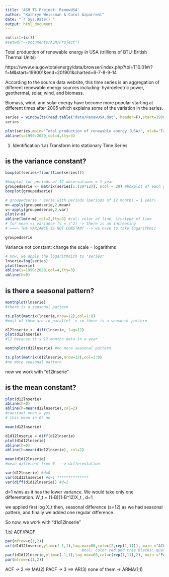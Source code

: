 ---
title: 'ASM TS Project: RenewUSA'
author: "Kathryn Weissman & Carol Azparrent"
date: "`r Sys.Date()`"
output: html_document
---

```{r setup, include=FALSE}
rm(list=ls())
#setwd("~/Documents/ASM/Project")
```

Total production of renewable energy in USA (trillions of BTU-British Thermal Units)

https://www.eia.gov/totalenergy/data/browser/index.php?tbl=T10.01#/?f=M&start=199001&end=201901&charted=6-7-8-9-14

According to the source data website, this time series is an aggregation of different renewable energy sources including: hydroelectric power, geothermal, solar, wind, and biomass.

Biomass, wind, and solar energy have become more popular starting at different times after 2005 which explains some of the variation in the series.


```{r renewUSA}
series = window(ts(read.table("data/RenewUSA.dat", header=F),start=1990,freq=12))
series
```

```{r plotSeries}
plot(series,main="Total production of renewable energy (USA)", ylab='Trillion Btu')
abline(v=1990:2020,col=4,lty=3)
```
1. Identification
1.a) Transform into stationary Time Series

## is the variance constant?
```{r}
boxplot(series~floor(time(series))) 
```
```{r}
#boxplot for periods of 12 observations = 1 year
groupedserie <- matrix(series[1:(20*12)], ncol = 20) #boxplot of each year
boxplot(groupedserie)
```
```{r}
# groupedserie : serie with periods (periods of 12 months = 1 year)
m<-apply(groupedserie,2,mean)
v<-apply(groupedserie,2,var)
plot(v~m)
abline(lm(v~m),col=2,lty=3) #col: color of line, lty:type of line
# for mean vs variance (v = s^2) -> there is an increasing
# ===> THE VARIANCE IS NOT CONSTANT --> we have to take logarithmic
```
```{r}
groupedserie
```

Variance not constant: change the scale = logarithms
```{r}
# now, we apply the logarithmich to "series"
lnserie=log(series)
plot(lnserie)
abline(v=1990:2020,col=4,lty=3)
abline(h=0)
```


## is there a seasonal pattern?

```{r}
monthplot(lnserie)
#there is a seasonal pattern
```
```{r}
ts.plot(matrix(lnserie,nrow=12),col=1:8)
#most of them are in parallel -> so there is a seasonal pattern
```
```{r}
d12lnserie <- diff(lnserie, lag=12)
plot(d12lnserie)
#12 because it's 12 months data in a year
```
```{r}
monthplot(d12lnserie) #no more seasonal pattern
```
```{r}
ts.plot(matrix(d12lnserie,nrow=12),col=1:8)
#no more seasonal pattern
```
now we work with "d12lnserie"


## is the mean constant?
```{r}
plot(d12lnserie)
abline(h=0)
abline(h=mean(d12lnserie),col=2)
#constant mean = yes
# this mean in 0? no
```
```{r}
mean(d12lnserie)
```
```{r}
d1d12lnserie = diff(d12lnserie)
plot(d1d12lnserie)
abline(h=0)
abline(h=mean(d1d12lnserie), col=2)
```
```{r}
mean(d1d12lnserie) 
#mean different from 0  --> differentation
```


```{r}
var(d12lnserie) #d=0
var(d1d12lnserie) #d=1 **************
var(diff(d1d12lnserie)) #d=2

```
d=1 wins as it has the lower variance. 
We would take only one differentation.
W_t = (1-B)(1-B^12)X_t , d=1

we applied first log X_t then, seasonal difference (s=12) as we had seasonal pattern, and finally we added one regular difference.

So now, we work with "d1d12lnserie"

1.b) ACF/PACF

```{r}
par(mfrow=c(1,2))
acf(d1d12lnserie,ylim=c(-1,1),lag.max=60,col=c(2,rep(1,11)), main ="ACF(serie)",lwd=2)
                                  #col: color red and tree blacks: quarter data11
pacf(d1d12lnserie,ylim=c(-1,1),lag.max=60,col=c(rep(1,11),2), main ="PACF(serie)",lwd=2)
par(mfrow=c(1,2))              

```
ACF -> 2 ==> MA(2)
PACF -> 3 ==> AR(3)
none of them -> ARMA(1,1)

